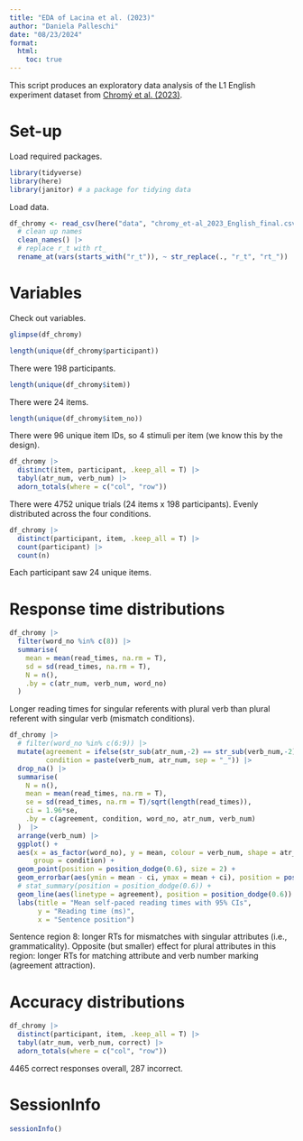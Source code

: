 ```yaml
---
title: "EDA of Lacina et al. (2023)"
author: "Daniela Palleschi"
date: "08/23/2024"
format:
  html:
    toc: true
---
```


This script produces an exploratory data analysis of the L1 English experiment dataset from [Chromý et al. (2023)](https://doi.org/10.5070/G6011235).

# Set-up

Load required packages.

```r
library(tidyverse)
library(here)
library(janitor) # a package for tidying data
```

Load data.

```r
df_chromy <- read_csv(here("data", "chromy_et-al_2023_English_final.csv")) |> 
  # clean up names
  clean_names() |>
  # replace r_t with rt_
  rename_at(vars(starts_with("r_t")), ~ str_replace(., "r_t", "rt_"))
```

# Variables

Check out variables.

```r
glimpse(df_chromy)
```

```r
length(unique(df_chromy$participant))
```

There were 198 participants.

```r
length(unique(df_chromy$item))
```

There were 24 items.

```r
length(unique(df_chromy$item_no))
```

There were 96 unique item IDs, so 4 stimuli per item (we know this by the design).

```r
df_chromy |> 
  distinct(item, participant, .keep_all = T) |> 
  tabyl(atr_num, verb_num) |> 
  adorn_totals(where = c("col", "row"))
```

There were 4752 unique trials (24 items x 198 participants). Evenly distributed across the four conditions.


```r
df_chromy |> 
  distinct(participant, item, .keep_all = T) |> 
  count(participant) |> 
  count(n)
```

Each participant saw 24 unique items.

# Response time distributions

```r
df_chromy |> 
  filter(word_no %in% c(8)) |> 
  summarise(
    mean = mean(read_times, na.rm = T),
    sd = sd(read_times, na.rm = T),
    N = n(),
    .by = c(atr_num, verb_num, word_no)
  )
```

Longer reading times for singular referents with plural verb than plural referent with singular verb (mismatch conditions).

```r
df_chromy |>
  # filter(word_no %in% c(6:9)) |> 
  mutate(agreement = ifelse(str_sub(atr_num,-2) == str_sub(verb_num,-2), "agree", "disagree"),
         condition = paste(verb_num, atr_num, sep = "_")) |> 
  drop_na() |>
  summarise(
    N = n(),
    mean = mean(read_times, na.rm = T),
    se = sd(read_times, na.rm = T)/sqrt(length(read_times)),
    ci = 1.96*se,
    .by = c(agreement, condition, word_no, atr_num, verb_num)
  )  |> 
  arrange(verb_num) |> 
  ggplot() +
  aes(x = as_factor(word_no), y = mean, colour = verb_num, shape = atr_num,
      group = condition) +
  geom_point(position = position_dodge(0.6), size = 2) +
  geom_errorbar(aes(ymin = mean - ci, ymax = mean + ci), position = position_dodge(0.6), width = .4) +
  # stat_summary(position = position_dodge(0.6)) +
  geom_line(aes(linetype = agreement), position = position_dodge(0.6)) +
  labs(title = "Mean self-paced reading times with 95% CIs",
       y = "Reading time (ms)",
       x = "Sentence position")
```

Sentence region 8: longer RTs for mismatches with singular attributes (i.e., grammaticality). Opposite (but smaller) effect for plural attributes in this region: longer RTs for matching attribute and verb number marking (agreement attraction).

# Accuracy distributions

```r
df_chromy |> 
  distinct(participant, item, .keep_all = T) |> 
  tabyl(atr_num, verb_num, correct) |> 
  adorn_totals(where = c("col", "row"))
```

4465 correct responses overall, 287 incorrect.

# SessionInfo

```r
sessionInfo()
```







